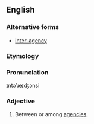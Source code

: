 
==English==
===Alternative forms===
*[[inter-agency]]
===Etymology===

{{inter|agency}}
===Pronunciation===

ɪntəˈɹeɪʤənsi
===Adjective===
{{en-adj}}

# Between or among [[agency|agencies]].